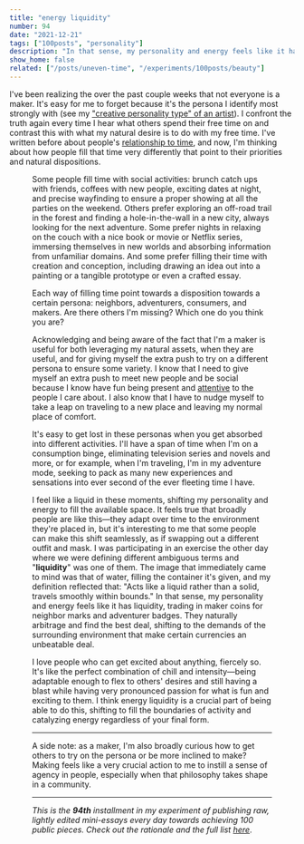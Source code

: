 ```yaml
---
title: "energy liquidity"
number: 94
date: "2021-12-21"
tags: ["100posts", "personality"]
description: "In that sense, my personality and energy feels like it has liquidity, trading in maker coins for neighbor marks and adventurer badges. They naturally arbitrage and find the best deal, shifting to the demands of the surrounding environment that make certain currencies an unbeatable deal. "
show_home: false
related: ["/posts/uneven-time", "/experiments/100posts/beauty"]
---
```



I've been realizing the over the past couple weeks that not everyone is a maker. It's easy for me to forget because it's the persona I identify most strongly with (see my ["creative personality type" of an artist](/experiments/100posts/beauty)). I confront the truth again every time I hear what others spend their free time on and contrast this with what my natural desire is to do with my free time. I've written before about people's [relationship to time](/posts/uneven-time), and now, I'm thinking about how people fill that time very differently that point to their priorities and natural dispositions.

<Figure
  src={textImage}
  caption="*a text I received today when asking for advice on what to get for someone*"
/>

Some people fill time with social activities: brunch catch ups with friends, coffees with new people, exciting dates at night, and precise wayfinding to ensure a proper showing at all the parties on the weekend. Others prefer exploring an off-road trail in the forest and finding a hole-in-the-wall in a new city, always looking for the next adventure. Some prefer nights in relaxing on the couch with a nice book or movie or Netflix series, immersing themselves in new worlds and absorbing information from unfamiliar domains. And some prefer filling their time with creation and conception, including drawing an idea out into a painting or a tangible prototype or even a crafted essay.

Each way of filling time point towards a disposition towards a certain persona: neighbors, adventurers, consumers, and makers. Are there others I'm missing? Which one do you think you are?

Acknowledging and being aware of the fact that I'm a maker is useful for both leveraging my natural assets, when they are useful, and for giving myself the extra push to try on a different persona to ensure some variety. I know that I need to give myself an extra push to meet new people and be social because I know have fun being present and [attentive](https://jasminewang.substack.com/p/attending-to-the-other) to the people I care about. I also know that I have to nudge myself to take a leap on traveling to a new place and leaving my normal place of comfort.

It's easy to get lost in these personas when you get absorbed into different activities. I'll have a span of time when I'm on a consumption binge, eliminating television series and novels and more, or for example, when I'm traveling, I'm in my adventure mode, seeking to pack as many new experiences and sensations into ever second of the ever fleeting time I have.

I feel like a liquid in these moments, shifting my personality and energy to fill the available space. It feels true that broadly people are like this—they adapt over time to the environment they're placed in, but it's interesting to me that some people can make this shift seamlessly, as if swapping out a different outfit and mask. I was participating in an exercise the other day where we were defining different ambiguous terms and "**liquidity**" was one of them. The image that immediately came to mind was that of water, filling the container it's given, and my definition reflected that: "Acts like a liquid rather than a solid, travels smoothly within bounds." In that sense, my personality and energy feels like it has liquidity, trading in maker coins for neighbor marks and adventurer badges. They naturally arbitrage and find the best deal, shifting to the demands of the surrounding environment that make certain currencies an unbeatable deal.

I love people who can get excited about anything, fiercely so. It's like the perfect combination of chill and intensity—being adaptable enough to flex to others' desires and still having a blast while having very pronounced passion for what is fun and exciting to them. I think energy liquidity is a crucial part of being able to do this, shifting to fill the boundaries of activity and catalyzing energy regardless of your final form.

---

A side note: as a maker, I'm also broadly curious how to get others to try on the persona or be more inclined to make? Making feels like a very crucial action to me to instill a sense of agency in people, especially when that philosophy takes shape in a community.

---

_This is the **94th** installment in my experiment of publishing raw, lightly edited mini-essays every day towards achieving 100 public pieces. Check out the rationale and the full list [here](/experiments/100posts/)_.
